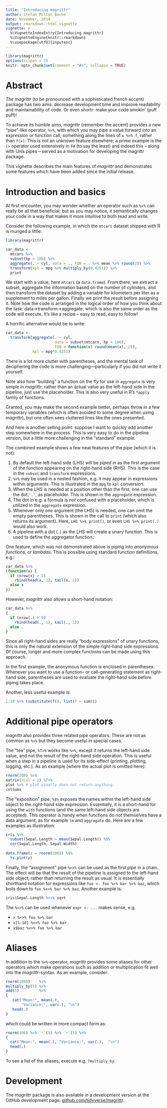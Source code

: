 ```yaml
---
title: "Introducing magrittr"
author: Stefan Milton Bache
date: November, 2014
output: rmarkdown::html_vignette
vignette: >
  %\VignetteIndexEntry{Introducing magrittr}
  %\VignetteEngine{knitr::rmarkdown}
  %\usepackage[utf8]{inputenc}
---
```


```r
library(magrittr)
options(scipen = 3)
knitr::opts_chunk$set(comment = "#>", collapse = TRUE)
```

# Abstract

*The magrittr* (to be pronounced with a sophisticated french accent) package has
two aims: decrease development time and improve readability and maintainability 
of code. Or even shortr: make your code smokin' (puff puff)!

To achieve its humble aims, *magrittr* (remember the accent) provides a new 
"pipe"-like operator, `%>%`, with which you may pipe a value forward into an 
expression or function call; something along the lines of ` x %>% f `, rather
than ` f(x)`. This is not an unknown feature elsewhere; a prime example is the 
`|>` operator used extensively in `F#` (to say the least) and indeed this 
-- along with Unix pipes -- served as a motivation for developing the magrittr 
package.

This vignette describes the main features of *magrittr* and demonstrates
some features which have been added since the initial release.

# Introduction and basics

At first encounter, you may wonder whether an operator such as `%>%` can really 
be all that beneficial; but as you may notice, it semantically changes your 
code in a way that makes it more intuitive to both read and write.

Consider the following example, in which the `mtcars` dataset shipped with
R is munged a little:
```r
library(magrittr)

car_data <- 
  mtcars %>%
  subset(hp > 100) %>%
  aggregate(. ~ cyl, data = ., FUN = . %>% mean %>% round(2)) %>%
  transform(kpl = mpg %>% multiply_by(0.4251)) %>%
  print
```
We start with a value, here `mtcars` (a `data.frame`). From there, we extract a 
subset, aggregate the information based on the number of cylinders, and then 
transform the dataset by adding a variable for kilometers per liter as a 
supplement to miles per gallon. Finally we print the result before assigning 
it. Note how the code is arranged in the logical order of how you think about 
the task: data->transform->aggregate, which is also the same order as the code 
will execute. It's like a recipe -- easy to read, easy to follow!

A horrific alternative would be to write:
```r
car_data <- 
  transform(aggregate(. ~ cyl, 
                      data = subset(mtcars, hp > 100), 
                      FUN = function(x) round(mean(x), 2)), 
            kpl = mpg*0.4251)
```
There is a lot more clutter with parentheses, and the mental task of deciphering
the code is more challenging---particularly if you did not write it yourself.

Note also how "building" a function on the fly for use in `aggregate` is very
simple in *magrittr*: rather than an actual value as the left-hand side in 
the pipeline, just use the placeholder. This is also very useful in R's 
`*apply` family of functions.

Granted, you may make the second example better, perhaps throw in a few 
temporary variables (which is often avoided to some degree when using 
*magrittr*), but one often sees cluttered lines like the ones presented. 

And here is another selling point: suppose I want to quickly add another step 
somewhere in the process. This is very easy to do in the pipeline version, but 
a little more challenging in the "standard" example.

The combined example shows a few neat features of the pipe (which it is not):

1. By default the left-hand side (LHS) will be *piped in* as the first argument of 
the function appearing on the right-hand side (RHS). This is the case in the 
`subset` and `transform` expressions.
2. `%>%` may be used in a nested fashion, e.g. it may appear in expressions within 
arguments. This is illustrated in the `mpg` to `kpl` conversion.
3. When the LHS is needed at a position other than the first, one can use
the dot,`'.'`, as placeholder. This is shown in the `aggregate` expression.
4. The dot in e.g. a formula is *not* confused with a placeholder, which is
utilized in the `aggregate` expression.
5. Whenever only *one* argument (the LHS) is needed, one can omit the empty 
parentheses. This is shown in the call to `print` (which also returns its
argument). Here, `LHS %>% print()`, or even `LHS %>% print(.)` would also work.
6. A pipeline with a dot (`.`) as the LHS will create a unary function. This is
used to define the aggregator function.

One feature, which was not demonstrated above is piping into *anonymous 
functions*, or *lambdas*. This is possible using standard function definitions, 
e.g.:
```r
car_data %>%
(function(x) {
  if (nrow(x) > 2) 
    rbind(head(x, 1), tail(x, 1))
  else x
})
```
However, *magrittr* also allows a short-hand notation:
```r
car_data %>%
{ 
  if (nrow(.) > 0)
    rbind(head(., 1), tail(., 1))
  else .
}
```
Since all right-hand sides are really "body expressions" of unary functions, 
this is only the natural extension of the simple right-hand side expressions. 
Of course, longer and more complex functions can be made using this approach.

In the first example, the anonymous function is enclosed in parentheses.
Whenever you want to use a function- or call-generating statement as right-hand 
side, parentheses are used to evaluate the right-hand side before piping takes 
place.

Another, less useful example is:
```r
1:10 %>% (substitute(f(), list(f = sum)))
```

# Additional pipe operators
*magrittr* also provides three related pipe operators. These are not as common 
as `%>%` but they become useful in special cases. 

The "tee" pipe, `%T>%` works like `%>%`, except it returns the left-hand
side value, and not the result of the right-hand side operation. This is useful 
when a step in a pipeline is used for its side-effect (printing, plotting, 
logging, etc.). As an example (where the actual plot is omitted here):
```r
rnorm(200) %>%
matrix(ncol = 2) %T>%
plot %>% # plot usually does not return anything. 
colSums
```

The "exposition" pipe, `%$%` exposes the names within the left-hand side
object to the right-hand side expression. Essentially, it is a short-hand for 
using the `with` functions (and the same left-hand side objects are accepted).
This operator is handy when functions do not themselves have a data argument, as 
for example `lm` and `aggregate` do. Here are a few examples as illustration:

```r
iris %>%
  subset(Sepal.Length > mean(Sepal.Length)) %$%
  cor(Sepal.Length, Sepal.Width)
   
data.frame(z = rnorm(100)) %$% 
  ts.plot(z)
```

Finally, the "assignment" pipe `%<>%` can be used as the first 
pipe in a chain. The effect will be that the result of the pipeline is assigned 
to the left-hand side object, rather than returning the result as usual. It is 
essentially shorthand notation for expressions like `foo <- foo %>% bar %>% baz`, 
which boils down to `foo %<>% bar %>% baz`. Another example is:

```r
iris$Sepal.Length %<>% sqrt
```

The `%<>%` can be used whenever `expr <- ...` makes sense, e.g. 

* `x %<>% foo %>% bar`
* `x[1:10] %<>% foo %>% bar`
* `x$baz %<>% foo %>% bar`

# Aliases

In addition to the `%>%`-operator, *magrittr* provides some aliases for other
operators which make operations such as addition or multiplication fit well 
into the *magrittr*-syntax. As an example, consider:
```r
rnorm(1000)    %>%
multiply_by(5) %>%
add(5)         %>%
{ 
   cat("Mean:", mean(.), 
       "Variance:", var(.), "\n")
   head(.)
}
```
which could be written in more compact form as:
```r
rnorm(100) %>% `*`(5) %>% `+`(5) %>% 
{
  cat("Mean:", mean(.), "Variance:", var(.),  "\n")
  head(.)
}
```
To see a list of the aliases, execute e.g. `?multiply_by`. 

# Development
The *magrittr* package is also available in a development version at the
GitHub development page:
[github.com/tidyverse/magrittr](http://github.com/tidyverse/magrittr).
